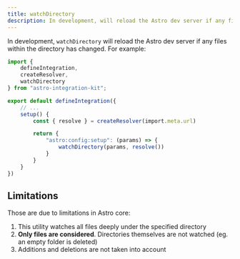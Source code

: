 ```yaml
---
title: watchDirectory
description: In development, will reload the Astro dev server if any files within the directory has changed.
---
```


In development, `watchDirectory` will reload the Astro dev server if any files within
the directory has changed. For example:

```ts title="my-integration/index.ts" {4,14}
import {
	defineIntegration,
	createResolver,
	watchDirectory
} from "astro-integration-kit";

export default defineIntegration({
	// ...
	setup() {
		const { resolve } = createResolver(import.meta.url)

		return {
			"astro:config:setup": (params) => {
				watchDirectory(params, resolve())
			}
		}
	}
})
```

## Limitations

Those are due to limitations in Astro core:

1. This utility watches all files deeply under the specified directory
2. **Only files are considered**. Directories themselves are not watched (eg. an empty folder is deleted)
3. Additions and deletions are not taken into account

